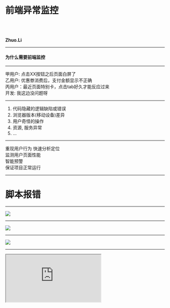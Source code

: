 


# 前端异常监控

<br/>
<br/>

**Zhuo.Li**

---

#### 为什么需要前端监控

---

<TextImage src={what}>
  甲用户: 点击XX按钮之后页面白屏了 
  <br />
  乙用户: 优惠劵消费后，支付金额显示不正确
  <br />
  丙用户：最近页面特别卡，点击tab好久才能反应过来
  <br />
  开发: 我这边没问题呀
  
</TextImage>

---

1. 代码隐藏的逻辑缺陷或错误
2. 浏览器版本(移动设备)差异
3. 用户奇怪的操作
4. 资源, 服务异常
5. ...

---

重现用户行为
快速分析定位  
监测用户页面性能  
智能预警  
保证项目正常运行

---

# 脚本报错

---

<Image src={jserror} />

---

<Image src={errorType} />

---

<Image src={onErrorCode} />

---

<iframe
  src="https://codesandbox.io/embed/7173roxxn1?autoresize=1&expanddevtools=1"
  style={{ width: '80vw', height: '500px', border: 0, minWidth: 1200 }}
  sandbox="allow-modals allow-forms allow-popups allow-scripts allow-same-origin"
/>

---
<iframe
  src="https://stackblitz.com/edit/js-denjeb"
  style={{ width: '80vw', height: '500px', border: 0, minWidth: 1200 }}
  sandbox="allow-modals allow-forms allow-popups allow-scripts allow-same-origin"
/>
---

#### try catch

---

#### window.onerror

---

#### corossorigin
<Image src={crossscript} />
---

promise async

---

框架自带的错误机制

---

# http 请求错误

---

ajax

---

fetch

---

# 资源加载错误

---

#### source map
[https://www.npmjs.com/package/source-map](https://www.npmjs.com/package/source-map)

---

css 中的资源

---

# 性能监控

---

#### 页面白屏时间

---

#### 页面卡顿时间

---

<Image src={process} />

---

#### 存储
localstorage indexDB 离线缓存 

---

节流

---

上报时间

---

数据压缩

---

日志存储

---

分析 grafana

---

报警

---

跟踪

---

![datboi](https://pbs.twimg.com/media/CkjFUyTXEAEysBY.jpg)

---

<RegularComponent />

---

###### Typography

# Heading 1

## Heading 2

### Heading 3

#### Heading 4

##### Heading 5

###### Heading 6

Standard Text

---

###### Standard List

- Item 1
- Item 2
- Item 3
- Item 4

---

> Example Quote

<Cite>Author</Cite>

---


```javascript
class SuperCoolComponent extends React.Component {
  render() {
    return <p>code slide works in markdown too whaaaaat</p>
  }
}
```

---



# Write your Spectacle Presentations in Markdown

## And seamlessly use React Components

**How sweet is that**  
**(super sweet)**

---
